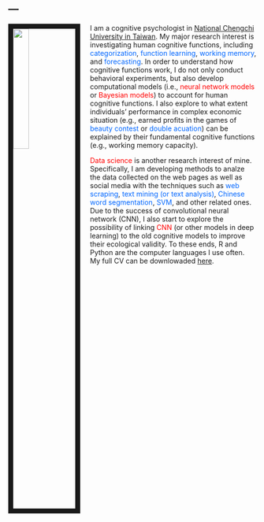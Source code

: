 ---
---

<link rel="stylesheet" href="styles.css" type="text/css">

<img src="Snapseed.jpg" style="width:25%; border:10px solid; margin-right: 20px" align="left">

I am a cognitive psychologist in [National Chengchi University in Taiwan](http://www.nccu.edu.tw/?locale=en). My major research interest is investigating human cognitive functions, including <font color="#0066FF">categorization</font>, <font color="#0066FF">function learning</font>, <font color="#0066FF">working memory</font>, and <font color="#0066FF">forecasting</font>. In order to understand how cognitive functions work, I do not only conduct behavioral experiments, but also develop computational models (i.e., <font color="#FF0000">neural network models</font> or <font color="#FF0000">Bayesian models</font>) to account for human cognitive functions. I also explore to what extent individuals' performance in complex economic situation (e.g., earned profits in the games of <font color="#0066FF">beauty contest</font> or <font color="#0066FF">double acuation</font>) can be explained by their fundamental cognitive functions (e.g., working memory capacity).

<font color="#FF0000">Data science</font> is another research interest of mine. Specifically, I am developing methods to analze the data collected on the web pages as well as social media with the techniques such as <font color="#0066FF">web scraping</font>, <font color="#0066FF">text mining (or text analysis)</font>, <font color="#0066FF">Chinese word segmentation</font>, <font color="#0066FF">SVM</font>, and other related ones. Due to the success of convolutional neural network (CNN), I also start to explore the possibility of linking <font color="#FF0000">CNN</font> (or other models in deep learning) to the old cognitive models to improve their ecological validity. To these ends, R and Python are the computer languages I use often. My full CV can be downlowaded [here](http://clanlab.dyndns.org/~lxyang/LX-CV-20190105.pdf).